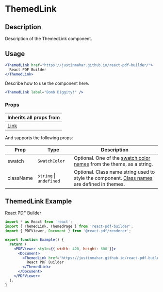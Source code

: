 

<Meta title="Documentation/Components/Basics/ThemedLink" />

<h1>ThemedLink</h1>

## Description

Description of the ThemedLink component.

## Usage

```jsx
<ThemedLink href="https://justinmahar.github.io/react-pdf-builder/">
  React PDF Builder
</ThemedLink>
```

Describe how to use the component here.

```jsx
<ThemedLink label="Bomb Diggity!" />
```

### Props


| Inherits all props from                       |
| --------------------------------------------- |
| [Link](https://react-pdf.org/components#link) |

And supports the following props:

| Prop      | Type                             | Description                                                                                                                                                                                       |
| --------- | -------------------------------- | ------------------------------------------------------------------------------------------------------------------------------------------------------------------------------------------------- |
| swatch    | `SwatchColor` | Optional. One of the [swatch color names](https://justinmahar.github.io/react-pdf-builder/?path=/docs/documentation-themes--docs#swatch-colors) from the theme, as a string.                      |
| className | `string` &#124; `undefined`      | Optional. Class name string used to style the component. [Class names](https://justinmahar.github.io/react-pdf-builder/?path=/docs/documentation-themes--docs#class-names) are defined in themes. |

## ThemedLink Example

<DocsPDF>
  <ThemedLink href="https://justinmahar.github.io/react-pdf-builder/?path=/docs/home--docs">React PDF Builder</ThemedLink>
</DocsPDF>

```jsx
import * as React from 'react';
import { ThemedLink, ThemedPage } from 'react-pdf-builder';
import { PDFViewer, Document } from '@react-pdf/renderer';

export function Example() {
  return (
    <PDFViewer style={{ width: 420, height: 600 }}>
      <Document>
        <ThemedLink href="https://justinmahar.github.io/react-pdf-builder/?path=/docs/home--docs">
          React PDF Builder
        </ThemedLink>
      </Document>
    </PDFViewer>
  );
}
```
